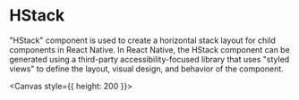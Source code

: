 
<Meta title="components/HStack" />

# HStack

"HStack" component is used to create a horizontal stack layout for child components in React Native. In React Native, the HStack component can be generated using a third-party accessibility-focused library that uses "styled views" to define the layout, visual design, and behavior of the component.

<Canvas style={{ height: 200 }}>
  <Story id="components-stories-hstack--h-stack-story" />
</Canvas>
